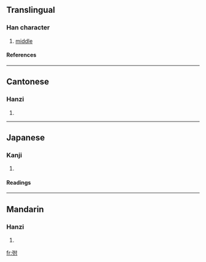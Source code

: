 ==Translingual==
===Han character===
{{Han char|rn=57|rad=弓|as=05|sn=8|four=1424<sub>0</sub>|canj=弓人木戈 (NODI)}}
# [[middle]]
====References====
{{Han ref|kx=0357.260|dkj=09749|dj=0674.080|hdz=20993.020|uh=5F23|ud=24355|bh=CC72|bd=52338}}
----
==Cantonese==
===Hanzi===
{{yue-hanzi|jyut=|y=fu2}}
# {{defn|Cantonese}}
----
==Japanese==
===Kanji===
{{ja-kanji|grade=|rs=弓05}}
# {{defn|Japanese}} 
====Readings====
{{ja-readings|on=[[ふ]] (fu)|kun=[[ゆずか]] (yuzuka)}}
----
==Mandarin==
===Hanzi===
{{cmn-hanzi|pin=[[fǔ]] (fu3)|wg=fu<sup>3</sup>}}
# {{defn|Mandarin}}

[[fr:弣]]